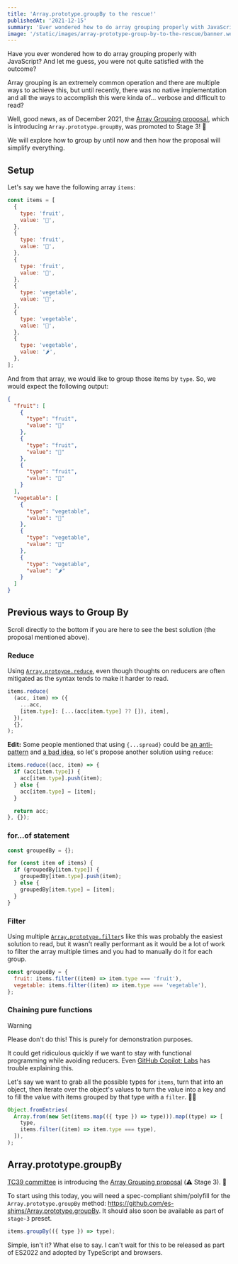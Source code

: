 ```yaml
---
title: 'Array.prototype.groupBy to the rescue!'
publishedAt: '2021-12-15'
summary: 'Ever wondered how to do array grouping properly with JavaScript? Good news, Array.prototype.groupBy is coming soon.'
image: '/static/images/array-prototype-group-by-to-the-rescue/banner.webp'
---
```


Have you ever wondered how to do array grouping properly with JavaScript? And let me guess, you were not quite satisfied with the outcome?

Array grouping is an extremely common operation and there are multiple ways to achieve this, but until recently, there was no native implementation and all the ways to accomplish this were kinda of... verbose and difficult to read?

Well, good news, as of December 2021, the [Array Grouping proposal](https://github.com/tc39/proposal-array-grouping), which is introducing `Array.prototype.groupBy`, was promoted to Stage 3! 🎉

We will explore how to group by until now and then how the proposal will simplify everything.

## Setup

Let's say we have the following array `items`:

```javascript
const items = [
  {
    type: 'fruit',
    value: '🍎',
  },
  {
    type: 'fruit',
    value: '🍇',
  },
  {
    type: 'fruit',
    value: '🍊',
  },
  {
    type: 'vegetable',
    value: '🥦',
  },
  {
    type: 'vegetable',
    value: '🥕',
  },
  {
    type: 'vegetable',
    value: '🌶️',
  },
];
```

And from that array, we would like to group those items by `type`. So, we would expect the following output:

```json
{
  "fruit": [
    {
      "type": "fruit",
      "value": "🍎"
    },
    {
      "type": "fruit",
      "value": "🍇"
    },
    {
      "type": "fruit",
      "value": "🍊"
    }
  ],
  "vegetable": [
    {
      "type": "vegetable",
      "value": "🥦"
    },
    {
      "type": "vegetable",
      "value": "🥕"
    },
    {
      "type": "vegetable",
      "value": "🌶️"
    }
  ]
}
```

## Previous ways to Group By

Scroll directly to the bottom if you are here to see the best solution (the proposal mentioned above).

### Reduce

Using [`Array.protoype.reduce`](https://developer.mozilla.org/en-US/docs/Web/JavaScript/Reference/Global_Objects/Array/Reduce), even though thoughts on reducers are often mitigated as the syntax tends to make it harder to read.

```javascript
items.reduce(
  (acc, item) => ({
    ...acc,
    [item.type]: [...(acc[item.type] ?? []), item],
  }),
  {},
);
```

**Edit:** Some people mentioned that using `{...spread}` could be [an anti-pattern](https://www.richsnapp.com/article/2019/06-09-reduce-spread-anti-pattern) and [a bad idea](https://prateeksurana.me/blog/why-using-object-spread-with-reduce-bad-idea/), so let's propose another solution using `reduce`:

```javascript
items.reduce((acc, item) => {
  if (acc[item.type]) {
    acc[item.type].push(item);
  } else {
    acc[item.type] = [item];
  }

  return acc;
}, {});
```

### for...of statement

```javascript
const groupedBy = {};

for (const item of items) {
  if (groupedBy[item.type]) {
    groupedBy[item.type].push(item);
  } else {
    groupedBy[item.type] = [item];
  }
}
```

### Filter

Using multiple [`Array.prototype.filter`](https://developer.mozilla.org/en-US/docs/Web/JavaScript/Reference/Global_Objects/Array/filter)s like this was probably the easiest solution to read, but it wasn't really performant as it would be a lot of work to filter the array multiple times and you had to manually do it for each group.

```javascript
const groupedBy = {
  fruit: items.filter((item) => item.type === 'fruit'),
  vegetable: items.filter((item) => item.type === 'vegetable'),
};
```

### Chaining pure functions

> [!WARNING]
> Please don't do this! This is purely for demonstration purposes.

It could get ridiculous quickly if we want to stay with functional programming while avoiding reducers. Even [GitHub Copilot: Labs](https://github.com/github/feedback/discussions/8308) has trouble explaining this.

Let's say we want to grab all the possible types for `items`, turn that into an object, then iterate over the object's values to turn the value into a key and to fill the value with items grouped by that type with a `filter`. 😵‍💫

```javascript
Object.fromEntries(
  Array.from(new Set(items.map(({ type }) => type))).map((type) => [
    type,
    items.filter((item) => item.type === type),
  ]),
);
```

## Array.prototype.groupBy

[TC39 committee](https://tc39.es/) is introducing the [Array Grouping proposal](https://github.com/tc39/proposal-array-grouping) (⚠️ Stage 3). 🎉

To start using this today, you will need a spec-compliant shim/polyfill for the `Array.prototype.groupBy` method: https://github.com/es-shims/Array.prototype.groupBy. It should also soon be available as part of `stage-3` preset.

```javascript
items.groupBy(({ type }) => type);
```

Simple, isn't it? What else to say. I can't wait for this to be released as part of ES2022 and adopted by TypeScript and browsers.
